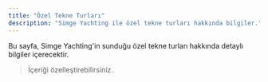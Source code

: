 ```yaml
---
title: "Özel Tekne Turları"
description: "Simge Yachting ile özel tekne turları hakkında bilgiler."
---
```


Bu sayfa, Simge Yachting'in sunduğu özel tekne turları hakkında detaylı bilgiler içerecektir.

> İçeriği özelleştirebilirsiniz.
